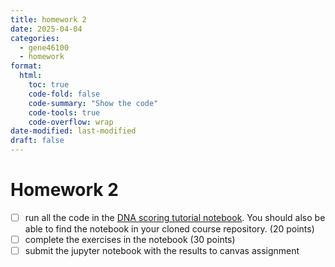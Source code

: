 ```yaml
---
title: homework 2
date: 2025-04-04
categories:
  - gene46100
  - homework
format:
  html:
    toc: true
    code-fold: false
    code-summary: "Show the code"
    code-tools: true
    code-overflow: wrap
date-modified: last-modified
draft: false
---
```


# Homework 2

- [ ] run all the code in the [DNA scoring tutorial notebook](https://github.com/hakyimlab/web-GENE-46100/blob/main/post/2025-03-25-unit00/updated-basic_DNA_tutorial.ipynb). You should also be able to find the notebook in your cloned course repository. (20 points)
- [ ] complete the exercises in the notebook (30 points)
- [ ] submit the jupyter notebook with the results to canvas assignment



